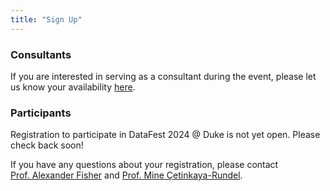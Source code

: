 ```yaml
---
title: "Sign Up"
---
```


### Consultants

If you are interested in serving as a consultant during the event, please let us know your availability [here]().

<!-- https://forms.gle/uqqJvR4VhM1YuKCR8 -->

### Participants

Registration to participate in DataFest 2024 @ Duke is not yet open. Please check back soon!

<!-- :::callout-important -->
<!-- **Registration as a participant for DataFest 2023 has closed. The event is at capacity.** -->
<!-- ::: -->

<!-- Click on the option that applies to you. Regardless of the option you choose, you will automatically be placed on the ASA DataFest<sup>TM</sup> mailing list to receive updates and announcements. -->

<!-- **The registration deadline is 5PM March 10, 2023. Seats are limited, so sign up before it's too late!** -->

<!-- ### Participants -->

<!-- **Option 1: Team sign-up (2-5 students)** -->

<!-- Click [here](https://forms.gle/efjhGrtbcvu7Tnvz6) to sign up as a team of 2 to 5 students.  -->

<!-- **Option 2: Looking for teammates** -->

<!-- If you do not have a team in mind but you're looking for teammates, click [here](https://forms.gle/d1nhMBare9ewm8Ap8) to leave us your information so that you can be matched with others. -->

If you have any questions about your registration, please contact [Prof. Alexander Fisher](mailto:aaf29@duke.edu) and [Prof. Mine Çetinkaya-Rundel](mailto:mc301@duke.edu).
